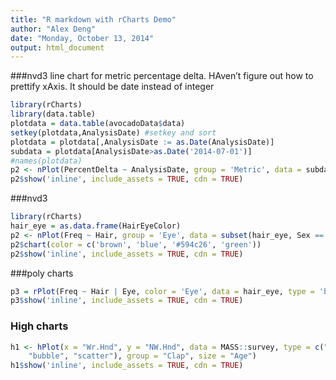 ```yaml
---
title: "R markdown with rCharts Demo"
author: "Alex Deng"
date: "Monday, October 13, 2014"
output: html_document
---
```


###nvd3 line chart for metric percentage delta. HAven't figure out how to prettify xAxis. It should be date instead of integer

```r
library(rCharts)
library(data.table)
plotdata = data.table(avocadoData$data)
setkey(plotdata,AnalysisDate) #setkey and sort
plotdata = plotdata[,AnalysisDate := as.Date(AnalysisDate)]
subdata = plotdata[AnalysisDate>as.Date('2014-07-01')]
#names(plotdata)
p2 <- nPlot(PercentDelta ~ AnalysisDate, group = 'Metric', data = subdata, type = 'lineChart')
p2$show('inline', include_assets = TRUE, cdn = TRUE)
```


###nvd3
```r
library(rCharts)
hair_eye = as.data.frame(HairEyeColor)
p2 <- nPlot(Freq ~ Hair, group = 'Eye', data = subset(hair_eye, Sex == "Female"), type = 'multiBarChart')
p2$chart(color = c('brown', 'blue', '#594c26', 'green'))
p2$show('inline', include_assets = TRUE, cdn = TRUE)
```

###poly charts
```r
p3 = rPlot(Freq ~ Hair | Eye, color = 'Eye', data = hair_eye, type = 'bar')
p3$show('inline', include_assets = TRUE, cdn = TRUE)
```

### High charts
```r
h1 <- hPlot(x = "Wr.Hnd", y = "NW.Hnd", data = MASS::survey, type = c("line", 
    "bubble", "scatter"), group = "Clap", size = "Age")
h1$show('inline', include_assets = TRUE, cdn = TRUE)
```
